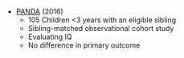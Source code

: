 * [PANDA](https://jamanetwork.com/journals/jama/fullarticle/2526640) (2016)
	* 105 Children <3 years with an eligible sibling
	* Sibling-matched observational cohort study
	* Evaluating IQ
	* No difference in primary outcome
